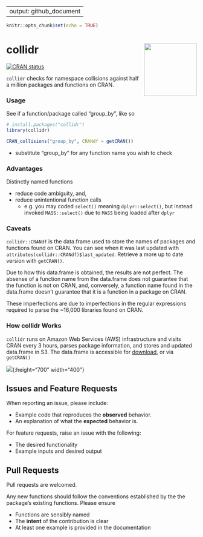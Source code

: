 
---
output: github_document
---
  
```r
knitr::opts_chunk$set(echo = TRUE)
```

# collidr <a href='https://github.com/stevecondylios/collidr'><img src='man/figures/collidr.png' align="right" height="139" /></a>

[![CRAN status](https://www.r-pkg.org/badges/version/collidr)](https://cran.r-project.org/package=collidr)

`collidr` checks for namespace collisions against half a million packages and functions on CRAN. 

### Usage

See if a function/package called "group_by", like so

```R
# install.packages("collidr")
library(collidr)

CRAN_collisions("group_by", CRANdf = getCRAN())
```

* substitute "group_by" for any function name you wish to check


### Advantages

Distinctly named functions

* reduce code ambiguity, and,
* reduce unintentional function calls
    * e.g. you may coded `select()` meaning `dplyr::select()`, 
    but instead invoked `MASS::select()` due to `MASS` being loaded after `dplyr`


### Caveats

`collidr::CRANdf` is the data.frame used to store the names of packages and functions found on CRAN.
You can see when it was last updated with `attributes(collidr::CRANdf)$last_updated`. Retrieve a more up
to date version with `getCRAN()`.

Due to how this data.frame is obtained, the results are not perfect. The absense of a function name
from the data.frame does not guarantee that the function is not on CRAN, and, conversely, a function
name found in the data.frame doesn't guarantee that it is a function in a package on CRAN.

These imperfections are due to imperfections in the regular expressions required to parse the ~16,000 
libraries found on CRAN.

### How collidr Works

`collidr` runs on Amazon Web Services (AWS) infrastructure and visits CRAN every 3 hours, parses 
package information, and stores and updated data.frame in S3. The data.frame is accessible for 
[download](https://collidr-api.s3-ap-southeast-2.amazonaws.com/pfd.RDS), or via `getCRAN()`

![](man/figures/flowchart.png){:height="700" width="400"}




## Issues and Feature Requests

When reporting an issue, please include:

* Example code that reproduces the **observed** behavior.
* An explanation of what the **expected** behavior is.


For feature requests, raise an issue with the following:

* The desired functionality
* Example inputs and desired output



## Pull Requests

Pull requests are welcomed. 

Any new functions should follow the conventions established by the the package's existing functions. Please ensure

* Functions are sensibly named
* The __intent__ of the contribution is clear
* At least one example is provided in the documentation

